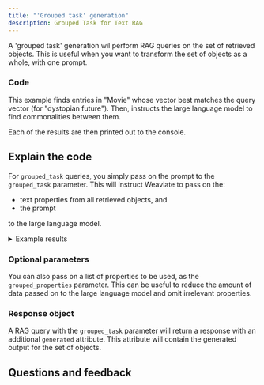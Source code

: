 ```yaml
---
title: "'Grouped task' generation"
description: Grouped Task for Text RAG
---
```



A 'grouped task' generation wil perform RAG queries on the set of retrieved objects. This is useful when you want to transform the set of objects as a whole, with one prompt.

### <i class="fa-solid fa-code"></i> Code

This example finds entries in "Movie" whose vector best matches the query vector (for "dystopian future"). Then, instructs the large language model to find commonalities between them.

Each of the results are then printed out to the console.

<FilteredTextBlock
  text={PyCode}
  startMarker="# GroupedTaskGeneration"
  endMarker="# END GroupedTaskGeneration"
  language="py"
/>

## <i class="fa-solid fa-chalkboard"></i> Explain the code

For `grouped_task` queries, you simply pass on the prompt to the `grouped_task` parameter. This will instruct Weaviate to pass on the:
- text properties from all retrieved objects, and
- the prompt

to the large language model.

<details>
  <summary>Example results</summary>

```text
In Time
Looper
I, Robot
The Matrix
Children of Men
These movies all involve futuristic settings and explore themes related to the manipulation of time, technology, and the potential consequences of advancements in society. They also touch on issues such as inequality, control, and the impact of human actions on the future of humanity.
```

</details>

### <i class="fa-solid fa-chalkboard"></i> Optional parameters

You can also pass on a list of properties to be used, as the `grouped_properties` parameter. This can be useful to reduce the amount of data passed on to the large language model and omit irrelevant properties.

### <i class="fa-solid fa-chalkboard"></i> Response object

A RAG query with the `grouped_task` parameter will return a response with an additional `generated` attribute. This attribute will contain the generated output for the set of objects.

## Questions and feedback


<DocsFeedback/>
